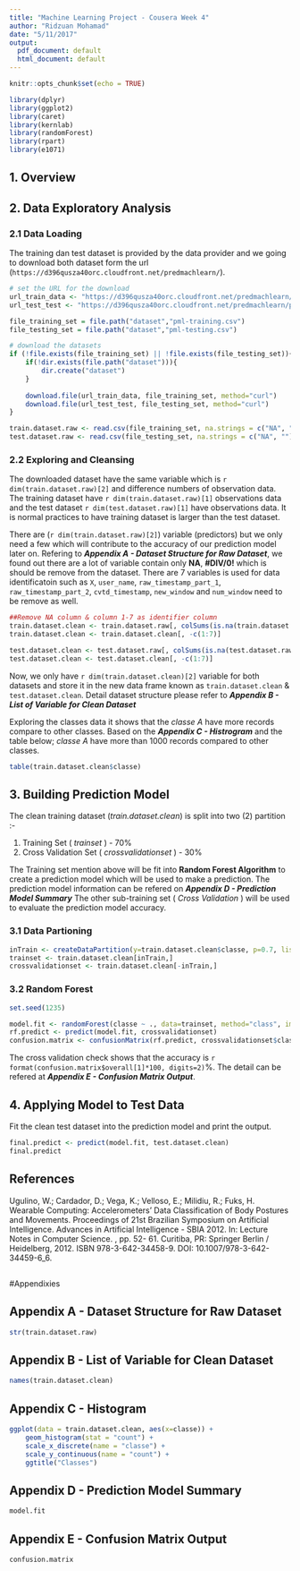 ```yaml
---
title: "Machine Learning Project - Cousera Week 4"
author: "Ridzuan Mohamad"
date: "5/11/2017"
output:
  pdf_document: default
  html_document: default
---
```


```r
knitr::opts_chunk$set(echo = TRUE)
```

```r
library(dplyr)
library(ggplot2)
library(caret)
library(kernlab)
library(randomForest)
library(rpart)
library(e1071)
```

## 1. Overview

## 2. Data Exploratory Analysis

### 2.1 Data Loading

The training dan test dataset is provided by the data provider and we going to download both dataset form the url (`https://d396qusza40orc.cloudfront.net/predmachlearn/`).

```r
# set the URL for the download
url_train_data <- "https://d396qusza40orc.cloudfront.net/predmachlearn/pml-training.csv"
url_test_test <- "https://d396qusza40orc.cloudfront.net/predmachlearn/pml-testing.csv"

file_training_set = file.path("dataset","pml-training.csv")
file_testing_set = file.path("dataset","pml-testing.csv")

# download the datasets
if (!file.exists(file_training_set) || !file.exists(file_testing_set)){
    if(!dir.exists(file.path("dataset"))){
        dir.create("dataset")
    }
    
    download.file(url_train_data, file_training_set, method="curl")
    download.file(url_test_test, file_testing_set, method="curl")
}

train.dataset.raw <- read.csv(file_training_set, na.strings = c("NA", ""))
test.dataset.raw <- read.csv(file_testing_set, na.strings = c("NA", ""))
```

### 2.2 Exploring and Cleansing

The downloaded dataset have the same variable which is `r dim(train.dataset.raw)[2]` and difference numbers of observation data. The training dataset have `r dim(train.dataset.raw)[1]` observations data and the test dataset `r dim(test.dataset.raw)[1]` have observations data. It is normal practices to have training dataset is larger than the test dataset.

There are (`r dim(train.dataset.raw)[2]`) variable (predictors) but we only need a few which will contribute to the accuracy of our prediction model later on. Refering to **_Appendix A - Dataset Structure for Raw Dataset_**, we found out there are a lot of variable contain only **NA**, **#DIV/0!** which is should be remove from the dataset. There are 7 variables is used for data identificatoin such as `X`, `user_name`, `raw_timestamp_part_1`, `raw_timestamp_part_2 `, `cvtd_timestamp `, `new_window` and `num_window` need to be remove as well.

```r
##Remove NA column & column 1-7 as identifier column
train.dataset.clean <- train.dataset.raw[, colSums(is.na(train.dataset.raw)) == 0]
train.dataset.clean <- train.dataset.clean[, -c(1:7)]

test.dataset.clean <- test.dataset.raw[, colSums(is.na(test.dataset.raw)) == 0]
test.dataset.clean <- test.dataset.clean[, -c(1:7)]
```

Now, we only have `r dim(train.dataset.clean)[2]` variable for both datasets and store it in the new data frame known as `train.dataset.clean` & `test.dataset.clean`. Detail dataset structure please refer to **_Appendix B - List of Variable for Clean Dataset_**

Exploring the classes data it shows that the _classe A_ have more records compare to other classes. Based on the **_Appendix C - Histrogram_** and the table below; _classe A_ have more than 1000 records compared to other classes.

```r
table(train.dataset.clean$classe)
```

## 3. Building Prediction Model

The clean training dataset (_train.dataset.clean_) is split into two (2) partition :-

1. Training Set ( _trainset_ ) - 70%
2. Cross Validation Set ( _crossvalidationset_ ) - 30%

The Training set mention above will be fit into **Random Forest Algorithm** to create a prediction model which will be used to make a prediction. The prediction model information can be refered on **_Appendix D - Prediction Model Summary_** The other sub-training set ( _Cross Validation_ ) will be used to evaluate the prediction model accuracy.

### 3.1 Data Partioning

```r
inTrain <- createDataPartition(y=train.dataset.clean$classe, p=0.7, list = FALSE)
trainset <- train.dataset.clean[inTrain,]
crossvalidationset <- train.dataset.clean[-inTrain,]
```

### 3.2 Random Forest

```r
set.seed(1235)

model.fit <- randomForest(classe ~ ., data=trainset, method="class", importance=TRUE, proximity=TRUE, ntree=30)
rf.predict <- predict(model.fit, crossvalidationset)
confusion.matrix <- confusionMatrix(rf.predict, crossvalidationset$classe)
```

The cross validation check shows that the accuracy is `r format(confusion.matrix$overall[1]*100, digits=2)`%. The detail can be refered at **_Appendix E - Confusion Matrix Output_**.

## 4. Applying Model to Test Data

Fit the clean test dataset into the prediction model and print the output.

```r
final.predict <- predict(model.fit, test.dataset.clean)
final.predict
```

## References

Ugulino, W.; Cardador, D.; Vega, K.; Velloso, E.; Milidiu, R.; Fuks, H. Wearable Computing: Accelerometers’
Data Classification of Body Postures and Movements. Proceedings of 21st Brazilian Symposium on Artificial
Intelligence. Advances in Artificial Intelligence - SBIA 2012. In: Lecture Notes in Computer Science. , pp. 52-
61. Curitiba, PR: Springer Berlin / Heidelberg, 2012. ISBN 978-3-642-34458-9. DOI: 10.1007/978-3-642-
34459-6_6.

\newpage
---

#Appendixies

## Appendix A - Dataset Structure for Raw Dataset 

```r
str(train.dataset.raw)
```

## Appendix B - List of Variable for Clean Dataset 

```r
names(train.dataset.clean)
```

## Appendix C - Histogram 

```r
ggplot(data = train.dataset.clean, aes(x=classe)) +
    geom_histogram(stat = "count") +
    scale_x_discrete(name = "classe") +
    scale_y_continuous(name = "count") +
    ggtitle("Classes")
```

## Appendix D - Prediction Model Summary

```r
model.fit
```

## Appendix E - Confusion Matrix Output

```r
confusion.matrix
```